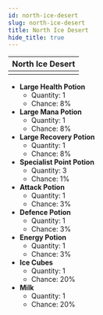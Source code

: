 ---
id: north-ice-desert
slug: north-ice-desert
title: North Ice Desert
hide_title: true
---


| North Ice Desert |
| :------------: |
| <MapIcon iconId="152"/> |

- **Large Health Potion**
	- Quantity: 1
	- Chance: 8%
- **Large Mana Potion**
	- Quantity: 1
	- Chance: 8%
- **Large Recovery Potion**
	- Quantity: 1
	- Chance: 8%
- **Specialist Point Potion**
	- Quantity: 3
	- Chance: 1%
- **Attack Potion**
	- Quantity: 1
	- Chance: 3%
- **Defence Potion**
	- Quantity: 1
	- Chance: 3%
- **Energy Potion**
	- Quantity: 1
	- Chance: 3%
- **Ice Cubes**
	- Quantity: 1
	- Chance: 20%
- **Milk**
	- Quantity: 1
	- Chance: 20%

